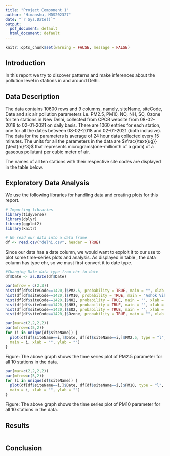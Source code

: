 ---
title: "Project Component 1"
author: "Himanshu, MDS202327"
date: "`r Sys.Date()`"
output:
  pdf_document: default
  html_document: default
---

```{r setup, include=FALSE}
knitr::opts_chunk$set(warning = FALSE, message = FALSE) 
```

## Introduction

In this report we try to discover patterns and make inferences about the pollution level in stations in and around Delhi.

## Data Description

The data contains 10600 rows and 9 columns, namely, siteName, siteCode, Date and six air pollution parameters i.e. PM2.5, PM10, NO\textsubscript{2}, NH\textsubscript{3}, SO\textsubscript{2}, Ozone for ten stations in New Delhi, collected from CPCB website from 08-02-2018 to 02-01-2021 on daily basis. There are 1060 entries for each station, one for all the dates between 08-02-2018 and 02-01-2021 (both inclusive). The data for the parameters is average of 24 hour data collected every 15 minutes. The units for all the parameters in the data are $\frac{\text{ug}}{\text{m}^3}$ that represents micrograms(one-millionth of a gram) of a gaseous pollutant per cubic meter of air.

```{=tex}
\begin{table}[h!]
\centering
%\renewcommand{\arraystretch}{1.35}
\begin{tabular}{|c|c|c|c|c|c|c|c|c|}
  \hline
  \textbf{siteName}&\textbf{siteCode}&\textbf{Date}&\textbf{PM2.5}&\textbf{PM10}&\textbf{NO\textsubscript{2}}&\textbf{NH\textsubscript{3}}&\textbf{SO\textsubscript{2}}&\textbf{Ozone}\\
  {\scriptsize<chr>}&{\scriptsize<int>}&{\scriptsize<chr>}&{\scriptsize<dbl>}&{\scriptsize<dbl>}&{\scriptsize<dbl>}&{\scriptsize<dbl>}&{\scriptsize<dbl>}&{\scriptsize<dbl>}\\ \hline
  Sonia Vihar&1432&2019-09-19&17.62&65.71&13.18&26.37&12.64&36.09\\[1.05ex] \hline
  Jahangirpuri&1423&2020-03-01&51.20&120.17&72.40&36.34&2.04&12.23\\[1.05ex] \hline
  Wazirpur&1434&2020-04-12&44.46&85.50&32.24&23.36&14.07&52.15\\[1.05ex] \hline      
  Najafgarh&1427&2018-05-19&100.06&287.78&28.60&46.65&7.63&73.52\\[1.05ex] \hline
  Patparganj&1431&2018-10-27&189.89&384.89&63.65&85.26&4.39&18.85\\[1.05ex] \hline
\end{tabular}
\caption{A glimpse of random sample of the data.}
\label{table1}
\end{table}
```

The names of all ten stations with their respective site codes are displayed in the table below.

```{=tex}
\begin{table}[h!]
\centering
%\renewcommand{\arraystretch}{1.35}
\begin{tabular}{|c|c|c|c|c|c|}
  \hline
  \textbf{Site Name}&Ashok Vihar&Dwarka-Sector&Jahangirpuri&Najafgarh&Narela\\[1.05ex] \hline
  \textbf{Site Code}&1420&1422&1423&1427&1426\\ \hline\hline
  \textbf{Site Name}&Patparganj&Rohini&Sonia Vihar&Vivek Vihar&Wazirpur\\[1.05ex] \hline
  \textbf{Site Code}&1431&1430&1432&1435&1434\\ \hline 
\end{tabular}
\caption{Site Names and corresponding Site Codes}
\label{table2}
\end{table}
```
\newpage

## Exploratory Data Analysis
We use the following libraries for handling data and creating plots for this report.

```{r, results='hide'}
# Importing libraries
library(tidyverse)
library(dplyr)
library(ggplot2)
library(knitr)
```

```{r, include=FALSE}
# We read our data into a data frame
df <- read.csv("delhi.csv", header = TRUE)
```

Since our data has a date column, we would want to exploit it to our use to plot some time-series plots and analysis. As displayed in table \ref{table1}, the data column has type chr, so we must first convert it to date type.

```{r,results='hide'}
#Changing Date data type from chr to date
df$Date <- as.Date(df$Date)
```

```{=tex}
\begin{table}[h!]
\centering
%\renewcommand{\arraystretch}{1.35}
\begin{tabular}{|c|c|c|c|c|c|c|c|c|}
  \hline
  \textbf{siteName}&\textbf{siteCode}&\textbf{Date}&\textbf{PM2.5}&\textbf{PM10}&\textbf{NO\textsubscript{2}}&\textbf{NH\textsubscript{3}}&\textbf{SO\textsubscript{2}}&\textbf{Ozone}\\
  {\scriptsize<chr>}&{\scriptsize<int>}&{\scriptsize<date>}&{\scriptsize<dbl>}&{\scriptsize<dbl>}&{\scriptsize<dbl>}&{\scriptsize<dbl>}&{\scriptsize<dbl>}&{\scriptsize<dbl>}\\ \hline
  Sonia Vihar&1432&2019-09-19&17.62&65.71&13.18&26.37&12.64&36.09\\[1.05ex] \hline
  Jahangirpuri&1423&2020-03-01&51.20&120.17&72.40&36.34&2.04&12.23\\[1.05ex] \hline
  Wazirpur&1434&2020-04-12&44.46&85.50&32.24&23.36&14.07&52.15\\[1.05ex] \hline      
  Najafgarh&1427&2018-05-19&100.06&287.78&28.60&46.65&7.63&73.52\\[1.05ex] \hline
  Patparganj&1431&2018-10-27&189.89&384.89&63.65&85.26&4.39&18.85\\[1.05ex] \hline
\end{tabular}
\caption{A glimpse of random sample of the data after chnaging type of Date column.}
\label{table3}
\end{table}
```
\newpage
```{r, echo=FALSE}
par(mfrow = c(2,3))
hist(df[df$siteCode==1420,]$PM2.5, probability = TRUE, main = "", xlab = "PM2.5", ylab = "")
hist(df[df$siteCode==1420,]$PM10, probability = TRUE, main = "Ashok Vihar", xlab = "PM10", ylab = "")
hist(df[df$siteCode==1420,]$NO2, probability = TRUE, main = "", xlab = "NO2", ylab = "")
hist(df[df$siteCode==1420,]$NH3, probability = TRUE, main = "", xlab = "NH3", ylab = "")
hist(df[df$siteCode==1420,]$SO2, probability = TRUE, main = "", xlab = "SO2", ylab = "")
hist(df[df$siteCode==1420,]$Ozone, probability = TRUE, main = "", xlab = "Ozone", ylab = "")
```

```{r, echo=FALSE, fig.width=15, fig.height=12}
par(mar=c(2,2,2,2))
par(mfrow=c(5,2))
for (i in unique(df$siteName)) {
  plot(df[df$siteName==i,]$Date, df[df$siteName==i,]$PM2.5, type = "l",
  main = i, xlab = "", ylab = "")
}
```

\center Figure: The above graph shows the time series plot of PM2.5 parameter for all 10 stations in the data.

```{r, echo=FALSE, fig.width=15, fig.height=12}
par(mar=c(2,2,2,2))
par(mfrow=c(5,2))
for (i in unique(df$siteName)) {
  plot(df[df$siteName==i,]$Date, df[df$siteName==i,]$PM10, type = "l",
  main = i, xlab = "", ylab = "")
}
```

\center Figure: The above graph shows the time series plot of PM10 parameter for all 10 stations in the data.

## Results

```{r, include=FALSE}
```

## Conclusion

```{r, include=FALSE}
```
